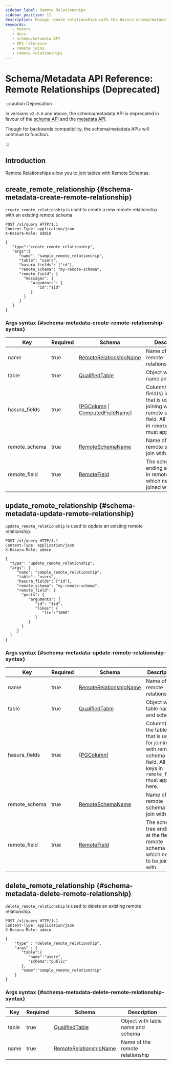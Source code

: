 ```yaml
---
sidebar_label: Remote Relationships
sidebar_position: 11 
description: Manage remote relationships with the Hasura schema/metadata API
keywords:
   - hasura
   - docs
   - schema/metadata API
   - API reference
   - remote joins
   - remote relationships
---
```


# Schema/Metadata API Reference: Remote Relationships (Deprecated)

:::caution Deprecation

In versions `v2.0.0` and above, the schema/metadata API is deprecated in
favour of the [schema API](/api-reference/schema-api/index.mdx) and the
[metadata API](/api-reference/metadata-api/index.mdx).

Though for backwards compatibility, the schema/metadata APIs will
continue to function.

:::


## Introduction

Remote Relationships allow you to join tables with Remote Schemas.

## create_remote_relationship {#schema-metadata-create-remote-relationship}

`create_remote_relationship` is used to create a new remote relationship
with an existing remote schema.

```http
POST /v1/query HTTP/1.1
Content-Type: application/json
X-Hasura-Role: admin

{
   "type":"create_remote_relationship",
   "args":{
      "name": "sample_remote_relationship",
      "table": "users",
      "hasura_fields": ["id"],
      "remote_schema": "my-remote-schema",
      "remote_field": {
        "messages": {
           "arguments": {
              "id":"$id"
           }
        }
      }
   }
}
```

### Args syntax {#schema-metadata-create-remote-relationship-syntax}

| Key           | Required | Schema                                                                                                                                                       | Description                                                                                                                                |
|---------------|----------|--------------------------------------------------------------------------------------------------------------------------------------------------------------|--------------------------------------------------------------------------------------------------------------------------------------------|
| name          | true     | [RemoteRelationshipName](/api-reference/syntax-defs.mdx#remoterelationshipname)                                                                 | Name of the remote relationship                                                                                                            |
| table         | true     | [QualifiedTable](/api-reference/syntax-defs.mdx#qualifiedtable)                                                                                 | Object with table name and schema                                                                                                          |
| hasura_fields | true     | \[[PGColumn](/api-reference/syntax-defs.mdx#pgcolumn) \| [ComputedFieldName](/api-reference/syntax-defs.mdx#computedfieldname)]    | Column/Computed field(s) in the table that is used for joining with remote schema field. All join keys in `remote_field` must appear here. |
| remote_schema | true     | [RemoteSchemaName](/api-reference/syntax-defs.mdx#remoteschemaname)                                                                             | Name of the remote schema to join with                                                                                                     |
| remote_field  | true     | [RemoteField](/api-reference/syntax-defs.mdx#remotefield)                                                                                       | The schema tree ending at the field in remote schema which needs to be joined with.                                                        |

## update_remote_relationship {#schema-metadata-update-remote-relationship}

`update_remote_relationship` is used to update an existing remote relationship.

```http
POST /v1/query HTTP/1.1
Content-Type: application/json
X-Hasura-Role: admin

{
  "type": "update_remote_relationship",
  "args": {
     "name": "sample_remote_relationship",
     "table": "users",
     "hasura_fields": ["id"],
     "remote_schema": "my-remote-schema",
     "remote_field": {
       "posts": {
          "arguments": {
             "id": "$id",
             "likes": {
                "lte":"1000"
             }
          }
       }
     }
  }
}
```

### Args syntax {#schema-metadata-update-remote-relationship-syntax}

| Key           | Required | Schema                                                                                        | Description                                                                                                                 |
|---------------|----------|-----------------------------------------------------------------------------------------------|-----------------------------------------------------------------------------------------------------------------------------|
| name          | true     | [RemoteRelationshipName](/api-reference/syntax-defs.mdx#remoterelationshipname)  | Name of the remote relationship                                                                                             |
| table         | true     | [QualifiedTable](/api-reference/syntax-defs.mdx#qualifiedtable)                  | Object with table name and schema                                                                                           |
| hasura_fields | true     | \[[PGColumn](/api-reference/syntax-defs.mdx#pgcolumn)\]                          | Column(s) in the table that is used for joining with remote schema field. All join keys in `remote_field` must appear here. |
| remote_schema | true     | [RemoteSchemaName](/api-reference/syntax-defs.mdx#remoteschemaname)              | Name of the remote schema to join with                                                                                      |
| remote_field  | true     | [RemoteField](/api-reference/syntax-defs.mdx#remotefield)                        | The schema tree ending at the field in remote schema which needs to be joined with.                                         |

## delete_remote_relationship {#schema-metadata-delete-remote-relationship}

`delete_remote_relationship` is used to delete an existing remote relationship.

```http
POST /v1/query HTTP/1.1
Content-Type: application/json
X-Hasura-Role: admin

{
    "type" : "delete_remote_relationship",
    "args" : {
       "table":{
          "name":"users",
          "schema":"public"
       },
       "name":"sample_remote_relationship"
    }
}
```

### Args syntax {#schema-metadata-delete-remote-relationship-syntax}

| Key   | Required | Schema                                                                                                | Description                       |
|-------|----------|-------------------------------------------------------------------------------------------------------|-----------------------------------|
| table | true     | [QualifiedTable](/api-reference/syntax-defs.mdx#qualifiedtable)                          | Object with table name and schema |
| name  | true     | [RemoteRelationshipName](/api-reference/syntax-defs.mdx#remoterelationshipname)          | Name of the remote relationship   |
